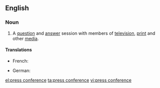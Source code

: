 ==English==

===Noun===
{{en-noun}}

# A [[question]] and [[answer]] session with members of [[television]], [[print]] and other [[media]].

====Translations====
{{trans-top|question and answer session with members of television, print and other media}}
* French: {{t|fr|conférence de presse|f}}
{{trans-mid}}
* German: {{t-|de|Pressekonferenz|f}}
{{trans-bottom}}

[[el:press conference]]
[[ta:press conference]]
[[vi:press conference]]